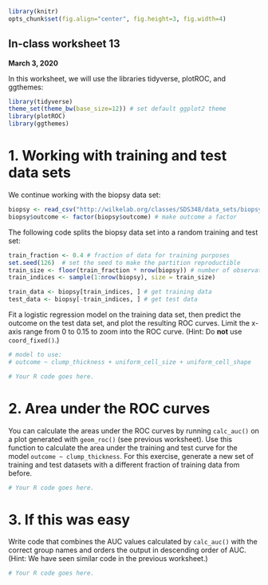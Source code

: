 ```r
library(knitr)
opts_chunk$set(fig.align="center", fig.height=3, fig.width=4)
```
## In-class worksheet 13
**March 3, 2020**

In this worksheet, we will use the libraries tidyverse, plotROC, and ggthemes:
```r
library(tidyverse)
theme_set(theme_bw(base_size=12)) # set default ggplot2 theme
library(plotROC)
library(ggthemes)
```

# 1. Working with training and test data sets

We continue working with the biopsy data set:
```r
biopsy <- read_csv("http://wilkelab.org/classes/SDS348/data_sets/biopsy.csv")
biopsy$outcome <- factor(biopsy$outcome) # make outcome a factor
```

The following code splits the biopsy data set into a random training and test set:
```r
train_fraction <- 0.4 # fraction of data for training purposes
set.seed(126)  # set the seed to make the partition reproductible
train_size <- floor(train_fraction * nrow(biopsy)) # number of observations in training set
train_indices <- sample(1:nrow(biopsy), size = train_size)

train_data <- biopsy[train_indices, ] # get training data
test_data <- biopsy[-train_indices, ] # get test data
```

Fit a logistic regression model on the training data set, then predict the outcome on the test data set, and plot the resulting ROC curves. Limit the x-axis range from 0 to 0.15 to zoom into the ROC curve. (Hint: Do **not** use `coord_fixed()`.)
```r
# model to use: 
# outcome ~ clump_thickness + uniform_cell_size + uniform_cell_shape

# Your R code goes here.
```

# 2. Area under the ROC curves

You can calculate the areas under the ROC curves by running `calc_auc()` on a plot generated with `geom_roc()` (see previous worksheet). Use this function to calculate the area under the training and test curve for the model `outcome ~ clump_thickness`. For this exercise, generate a new set of training and test datasets with a different fraction of training data from before.
```r
# Your R code goes here.
```

# 3. If this was easy

Write code that combines the AUC values calculated by `calc_auc()` with the correct group names and orders the output in descending order of AUC. (Hint: We have seen similar code in the previous worksheet.)

```r
# Your R code goes here.
```

